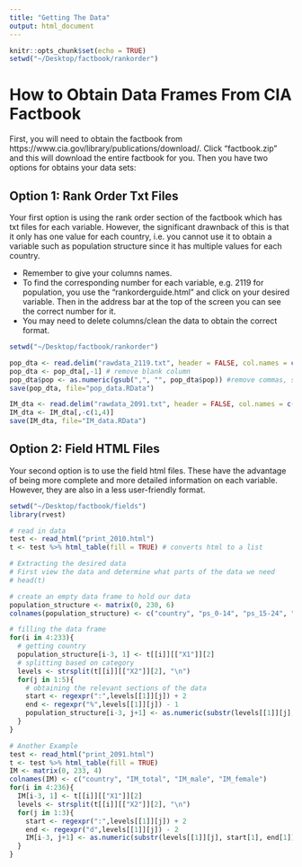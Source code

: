 ```yaml
---
title: "Getting The Data"
output: html_document
---
```


```r
knitr::opts_chunk$set(echo = TRUE)
setwd("~/Desktop/factbook/rankorder")
```

# How to Obtain Data Frames From CIA Factbook
First, you will need to obtain the factbook from https://www.cia.gov/library/publications/download/. Click "factbook.zip" and this will download the entire factbook for you. Then you have two options for obtains your data sets:

## Option 1: Rank Order Txt Files
Your first option is using the rank order section of the factbook which has txt files for each variable. However, the significant drawnback of this is that it only has one value for each country, i.e. you cannot use it to obtain a variable such as population structure since it has multiple values for each country. 

- Remember to give your columns names.
- To find the corresponding number for each variable, e.g. 2119 for population, you use the "rankorderguide.html" and click on your desired variable. Then in the address bar at the top of the screen you can see the correct number for it.
- You may need to delete columns/clean the data to obtain the correct format.
 
```r

setwd("~/Desktop/factbook/rankorder")

pop_dta <- read.delim("rawdata_2119.txt", header = FALSE, col.names = c("", "country","pop"))
pop_dta <- pop_dta[,-1] # remove blank column
pop_dta$pop <- as.numeric(gsub(",", "", pop_dta$pop)) #remove commas, so it can be converted to numeric
save(pop_dta, file="pop_data.RData")

IM_dta <- read.delim("rawdata_2091.txt", header = FALSE, col.names = c("", "country","infMort", ""))
IM_dta <- IM_dta[,-c(1,4)]
save(IM_dta, file="IM_data.RData")
```
## Option 2: Field HTML Files
Your second option is to use the field html files. These have the advantage of being more complete and more detailed information on each variable. However, they are also in a less user-friendly format.

```r
setwd("~/Desktop/factbook/fields")
library(rvest)

# read in data
test <- read_html("print_2010.html")
t <- test %>% html_table(fill = TRUE) # converts html to a list

# Extracting the desired data
# First view the data and determine what parts of the data we need
# head(t)

# create an empty data frame to hold our data
population_structure <- matrix(0, 230, 6)
colnames(population_structure) <- c("country", "ps_0-14", "ps_15-24", "ps_25-54", "ps_55-64", "ps_65+")

# filling the data frame
for(i in 4:233){
  # getting country
  population_structure[i-3, 1] <- t[[i]][["X1"]][2]
  # splitting based on category
  levels <- strsplit(t[[i]][["X2"]][2], "\n")
  for(j in 1:5){
    # obtaining the relevant sections of the data
    start <- regexpr(":",levels[[1]][j]) + 2
    end <- regexpr("%",levels[[1]][j]) - 1
    population_structure[i-3, j+1] <- as.numeric(substr(levels[[1]][j], start, end))
  }
}

# Another Example
test <- read_html("print_2091.html")
t <- test %>% html_table(fill = TRUE)
IM <- matrix(0, 233, 4)
colnames(IM) <- c("country", "IM_total", "IM_male", "IM_female")
for(i in 4:236){
  IM[i-3, 1] <- t[[i]][["X1"]][2]
  levels <- strsplit(t[[i]][["X2"]][2], "\n")
  for(j in 1:3){
    start <- regexpr(":",levels[[1]][j]) + 2
    end <- regexpr("d",levels[[1]][j]) - 2
    IM[i-3, j+1] <- as.numeric(substr(levels[[1]][j], start[1], end[1]))
  }
}
```

 